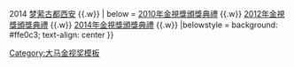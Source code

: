 {{Navbox
| name = 大马金视奖最佳节庆特备
| titlestyle = background：Light Blue
| title = {{MAS}} [[大马NTV7金视奖]] - [[金视奖项列表#大马金视奖最佳节庆特备|最佳节庆特备]]
| groupstyle = background：#dcb28c
| group1 = 2010年代
| list1 =  2012 [[媒人帮]] {{.w}}  2014 [[梦萦古都西安]] {{.w}}
| below = [[2010年金視獎頒獎典禮]] {{.w}} [[2012年金視獎頒獎典禮]] {{.w}} [[2014年金視獎頒獎典禮]] {{.w}}
|belowstyle = background: #ffe0c3; text-align: center
}}<noinclude>
[[Category:大马金视奖模板]]
</noinclude>